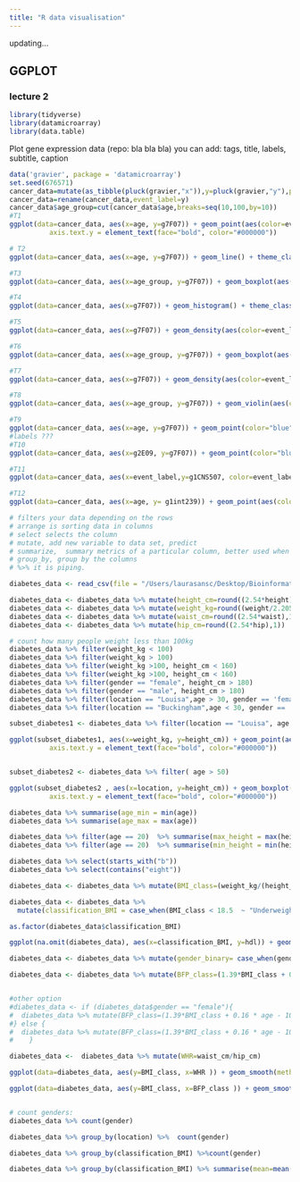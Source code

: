 ```yaml
---
title: "R data visualisation"
---
```


updating...

## GGPLOT ##
### lecture 2 ###
```r
library(tidyverse)
library(datamicroarray)
library(data.table)
```

Plot gene expression data (repo: bla bla bla)
you can add:
tags, title, labels, subtitle, caption

```r

data('gravier', package = 'datamicroarray')
set.seed(676571)
cancer_data=mutate(as_tibble(pluck(gravier,"x")),y=pluck(gravier,"y"),pt_id=1:length(pluck(gravier, "y")),age=round(rnorm(length(pluck(gravier,"y")),mean=55,sd=10),1))
cancer_data=rename(cancer_data,event_label=y)
cancer_data$age_group=cut(cancer_data$age,breaks=seq(10,100,by=10))
#T1
ggplot(data=cancer_data, aes(x=age, y=g7F07)) + geom_point(aes(color=event_label)) + labs(x="Age", y="Expression (log2)", title="Gene expression of g7F07", subtitle = "On cancer patients", tag="A", color = "Event label") + theme_classic() +  theme(panel.border = element_rect(colour = "black", fill=NA, size=1), axis.line = element_line(colour = "black", size=0), axis.text.x = element_text(face="bold", color="#000000"),
          axis.text.y = element_text(face="bold", color="#000000"))

# T2
ggplot(data=cancer_data, aes(x=age, y=g7F07)) + geom_line() + theme_classic()

#T3
ggplot(data=cancer_data, aes(x=age_group, y=g7F07)) + geom_boxplot(aes(color=event_label)) + theme_classic()

#T4
ggplot(data=cancer_data, aes(x=g7F07)) + geom_histogram() + theme_classic()

#T5
ggplot(data=cancer_data, aes(x=g7F07)) + geom_density(aes(color=event_label)) + theme_classic()

#T6
ggplot(data=cancer_data, aes(x=age_group, y=g7F07)) + geom_boxplot(aes(color=event_label)) + theme_classic()

#T7
ggplot(data=cancer_data, aes(x=g7F07)) + geom_density(aes(color=event_label)) + theme_classic()

#T8
ggplot(data=cancer_data, aes(x=age_group, y=g7F07)) + geom_violin(aes(color=event_label, fill=event_label), alpha=0.6) + geom_boxplot(aes(fill=event_label),color= "black", width=0.2,position = position_dodge(0.9)) + theme_classic()

#T9
ggplot(data=cancer_data, aes(x=age, y=g7F07)) + geom_point(color="blue") + geom_smooth() + theme_classic()
#labels ???
#T10
ggplot(data=cancer_data, aes(x=g2E09, y=g7F07)) + geom_point(color="blue") + geom_smooth() + facet_wrap(.~ age_group) + theme_classic()

#T11
ggplot(data=cancer_data, aes(x=event_label,y=g1CNS507, color=event_label)) + geom_boxplot() + coord_flip() + theme_classic()

#T12
ggplot(data=cancer_data, aes(x=age, y= g1int239)) + geom_point(aes(color=event_label)) + geom_smooth(method="lm", se=FALSE, aes(color=event_label))+ theme_classic()
```
```r
# filters your data depending on the rows
# arrange is sorting data in columns
# select selects the column
# mutate, add new variable to data set, predict
# summarize,  summary metrics of a particular column, better used when the data is grouped. It does not change the data
# group_by, group by the columns
# %>% it is piping. 

diabetes_data <- read_csv(file = "/Users/laurasansc/Desktop/BioinformaticsSystemsBiology/RforBioDataScience/data/diabetes.csv")

diabetes_data <- diabetes_data %>% mutate(height_cm=round((2.54*height),1))
diabetes_data <- diabetes_data %>% mutate(weight_kg=round((weight/2.205),1))
diabetes_data <- diabetes_data %>% mutate(waist_cm=round((2.54*waist),1))
diabetes_data <- diabetes_data %>% mutate(hip_cm=round((2.54*hip),1))

# count how many people weight less than 100kg
diabetes_data %>% filter(weight_kg < 100) 
diabetes_data %>% filter(weight_kg > 100) 
diabetes_data %>% filter(weight_kg >100, height_cm < 160)
diabetes_data %>% filter(weight_kg >100, height_cm < 160)
diabetes_data %>% filter(gender == "female", height_cm > 180)
diabetes_data %>% filter(gender == "male", height_cm > 180)
diabetes_data %>% filter(location == "Louisa",age > 30, gender == 'female')
diabetes_data %>% filter(location == "Buckingham",age < 30, gender == 'male',height_cm >190 )

subset_diabetes1 <- diabetes_data %>% filter(location == "Louisa", age > 40)

ggplot(subset_diabetes1, aes(x=weight_kg, y=height_cm)) + geom_point(aes(color=gender))+scale_color_manual(values=c("#999999", "#E69F00")) + labs(x="Weight (kg)", y="Height (cm)", tag="A", color = "Gender") + theme_classic() +  theme(panel.border = element_rect(colour = "black", fill=NA, size=1), axis.line = element_line(colour = "black", size=0), axis.text.x = element_text(face="bold", color="#000000"),
          axis.text.y = element_text(face="bold", color="#000000"))


subset_diabetes2 <- diabetes_data %>% filter( age > 50)

ggplot(subset_diabetes2 , aes(x=location, y=height_cm)) + geom_boxplot(aes(color=gender)) +scale_color_manual(values=c("#999999", "#E69F00")) + labs(x="Location", y="Height (cm)", tag="A", color = "Gender") + theme_classic() +  theme(panel.border = element_rect(colour = "black", fill=NA, size=1), axis.line = element_line(colour = "black", size=0), axis.text.x = element_text(face="bold", color="#000000"),
          axis.text.y = element_text(face="bold", color="#000000"))

diabetes_data %>% summarise(age_min = min(age))
diabetes_data %>% summarise(age_max = max(age))

diabetes_data %>% filter(age == 20)  %>% summarise(max_height = max(height_cm)) 
diabetes_data %>% filter(age == 20)  %>% summarise(min_height = min(height_cm)) 

diabetes_data %>% select(starts_with("b"))
diabetes_data %>% select(contains("eight"))

diabetes_data <- diabetes_data %>% mutate(BMI_class=(weight_kg/(height_cm/100)**2))

diabetes_data <- diabetes_data %>% 
  mutate(classification_BMI = case_when(BMI_class < 18.5  ~ "Underweight", 18.5 <= BMI_class & BMI_class < 24.9  ~ "Normal", 24.9 <= BMI_class & BMI_class < 29.9  ~ "Overweight",29.9 <= BMI_class & BMI_class < 34.9  ~ "Obesity type I", 34.9 <= BMI_class & BMI_class < 39.9  ~ "Obesity type I", BMI_class >= 39.9  ~ "Obesity type III"))

as.factor(diabetes_data$classification_BMI)

ggplot(na.omit(diabetes_data), aes(x=classification_BMI, y=hdl)) + geom_boxplot() + labs(x="Body mass index category", y="Height (cm)", tag="A", color = "Gender") + theme_classic() +  theme(panel.border = element_rect(colour = "black", fill=NA, size=1), axis.line = element_line(colour = "black", size=0), axis.text.x = element_text(face="bold", color="#000000"), axis.text.y = element_text(face="bold", color="#000000"))

diabetes_data <- diabetes_data %>% mutate(gender_binary= case_when(gender == "female" ~ 0, gender == "male" ~ 1))

diabetes_data <- diabetes_data %>% mutate(BFP_class=(1.39*BMI_class + 0.16 * age - 10.34 * gender_binary - 9))


#other option
#diabetes_data <- if (diabetes_data$gender == "female"){
#  diabetes_data %>% mutate(BFP_class=(1.39*BMI_class + 0.16 * age - 10.34 * 0 - 9))
#} else {
#  diabetes_data %>% mutate(BFP_class=(1.39*BMI_class + 0.16 * age - 10.34 * 1 - 9))
#    }

diabetes_data <-  diabetes_data %>% mutate(WHR=waist_cm/hip_cm)

ggplot(data=diabetes_data, aes(y=BMI_class, x=WHR )) + geom_smooth(method="lm")

ggplot(data=diabetes_data, aes(y=BMI_class, x=BFP_class )) + geom_smooth(method="lm")


# count genders: 
diabetes_data %>% count(gender)

diabetes_data %>% group_by(location) %>%  count(gender)

diabetes_data %>% group_by(classification_BMI) %>%count(gender)

diabetes_data %>% group_by(classification_BMI) %>% summarise(mean=mean(x))
```


